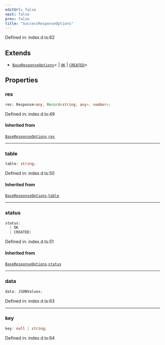 ```yaml
---
editUrl: false
next: false
prev: false
title: "SuccessResponseOptions"
---
```


Defined in: index.d.ts:62

## Extends

- [`BaseResponseOptions`](/webdb/reference/interfaces/baseresponseoptions/)\<
  \| [`OK`](/webdb/reference/enumerations/http_status_code/#ok)
  \| [`CREATED`](/webdb/reference/enumerations/http_status_code/#created)\>

## Properties

### res

```ts
res: Response<any, Record<string, any>, number>;
```

Defined in: index.d.ts:49

#### Inherited from

[`BaseResponseOptions`](/webdb/reference/interfaces/baseresponseoptions/).[`res`](/webdb/reference/interfaces/baseresponseoptions/#res)

***

### table

```ts
table: string;
```

Defined in: index.d.ts:50

#### Inherited from

[`BaseResponseOptions`](/webdb/reference/interfaces/baseresponseoptions/).[`table`](/webdb/reference/interfaces/baseresponseoptions/#table)

***

### status

```ts
status: 
  | OK
  | CREATED;
```

Defined in: index.d.ts:51

#### Inherited from

[`BaseResponseOptions`](/webdb/reference/interfaces/baseresponseoptions/).[`status`](/webdb/reference/interfaces/baseresponseoptions/#status)

***

### data

```ts
data: JSONValues;
```

Defined in: index.d.ts:63

***

### key

```ts
key: null | string;
```

Defined in: index.d.ts:64
